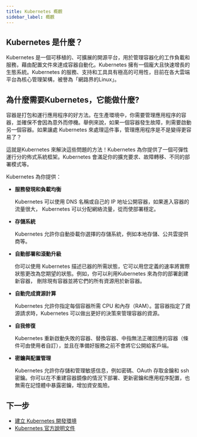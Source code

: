```yaml
---
title: Kubernetes 概觀
sidebar_label: 概觀
---
```


## Kubernetes 是什麼？

Kubernetes 是一個可移植的、可擴展的開源平台，用於管理容器化的工作負載和服務，藉由配置文件來達成容器自動化。Kubernetes 擁有一個龐大且快速增長的生態系統。Kubernetes 的服務、支持和工具具有極高的可用性，目前在各大雲端平台為核心管理架構，被譽為「網路界的Linux」。

## 為什麼需要Kubernetes，它能做什麼?

容器是打包和運行應用程序的好方法。在生產環境中，你需要管理應用程序的容器，並確保不會因為意外而停機。舉例來說，如果一個容器發生故障，則需要啟動另一個容器。如果讓處 Kubernetes 來處理這件事，管理應用程序是不是變得更容易了？

這就是Kubernetes 來解決這些問題的方法！Kubernetes 為你提供了一個可彈性運行分的佈式系統框架。Kubernetes 會滿足你的擴充要求、故障轉移、不同的部署模式等。

Kubernetes 為你提供：

* **服務發現和負載均衡**

  Kubernetes 可以使用 DNS 名稱或自己的 IP 地址公開容器，如果進入容器的流量很大， Kubernetes 可以分配網絡流量，從而使部署穩定。

* **存儲系統**

  Kubernetes 允許你自動掛載你選擇的存儲系統，例如本地存儲、公共雲提供商等。

* **自動部署和滾動升級**

  你可以使用 Kubernetes 描述已器的所需狀態，它可以用您定義的速率將實際狀態更改為您期望的狀態。例如，你可以利用Kubernetes 來為你的部署創建新容器， 刪除現有容器並將它們的所有資源用於新容器。

* **自動完成資源計算**

  Kubernetes 允許你指定每個容器所需 CPU 和內存（RAM）。當容器指定了資源請求時，Kubernetes 可以做出更好的決策來管理容器的資源。

* **自我修復**

  Kubernetes 重新啟動失敗的容器、替換容器、中指無法正確回應的容器（條件可由使用者自訂），並且在準備好服務之前不會將它公開給客戶端。

* **密鑰與配置管理**

  Kubernetes 允許你存儲和管理敏感信息，例如密碼、OAuth 存取金鑰和 ssh 密鑰。你可以在不重建容器鏡像的情況下部署、更新密鑰和應用程序配置，也無需在記憶體中暴露密鑰，增加資安風險。

## 下一步

* [建立 Kubernetes 開發環境](kubernetes/installation.mdx)
* [Kubernetes 官方說明文件](https://kubernetes.io/)

